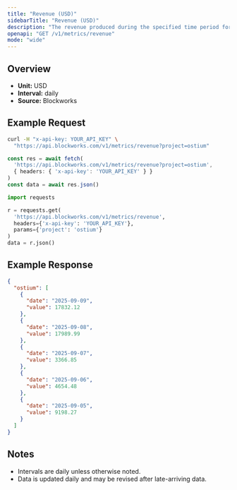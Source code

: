 ```yaml
---
title: "Revenue (USD)"
sidebarTitle: "Revenue (USD)"
description: "The revenue produced during the specified time period for given project."
openapi: "GET /v1/metrics/revenue"
mode: "wide"
---
```


## Overview

- **Unit:** USD
- **Interval:** daily
- **Source:** Blockworks

## Example Request

<CodeGroup>

```bash cURL
curl -H "x-api-key: YOUR_API_KEY" \
  "https://api.blockworks.com/v1/metrics/revenue?project=ostium"
```

```typescript TypeScript
const res = await fetch(
  'https://api.blockworks.com/v1/metrics/revenue?project=ostium',
  { headers: { 'x-api-key': 'YOUR_API_KEY' } }
)
const data = await res.json()
```

```python Python
import requests

r = requests.get(
  'https://api.blockworks.com/v1/metrics/revenue',
  headers={'x-api-key': 'YOUR_API_KEY'},
  params={'project': 'ostium'}
)
data = r.json()
```

</CodeGroup>

## Example Response

```json
{
  "ostium": [
    {
      "date": "2025-09-09",
      "value": 17832.12
    },
    {
      "date": "2025-09-08",
      "value": 17989.99
    },
    {
      "date": "2025-09-07",
      "value": 3366.85
    },
    {
      "date": "2025-09-06",
      "value": 4654.48
    },
    {
      "date": "2025-09-05",
      "value": 9198.27
    }
  ]
}
```

## Notes
- Intervals are daily unless otherwise noted.
- Data is updated daily and may be revised after late-arriving data.